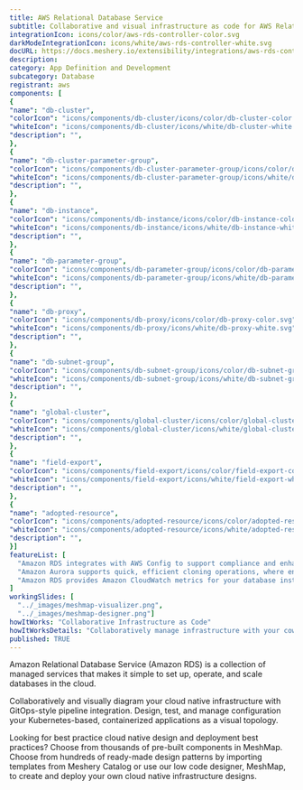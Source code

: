 ```yaml
---
title: AWS Relational Database Service
subtitle: Collaborative and visual infrastructure as code for AWS Relational Database Service
integrationIcon: icons/color/aws-rds-controller-color.svg
darkModeIntegrationIcon: icons/white/aws-rds-controller-white.svg
docURL: https://docs.meshery.io/extensibility/integrations/aws-rds-controller
description: 
category: App Definition and Development
subcategory: Database
registrant: aws
components: [
{
"name": "db-cluster",
"colorIcon": "icons/components/db-cluster/icons/color/db-cluster-color.svg",
"whiteIcon": "icons/components/db-cluster/icons/white/db-cluster-white.svg",
"description": "",
},
{
"name": "db-cluster-parameter-group",
"colorIcon": "icons/components/db-cluster-parameter-group/icons/color/db-cluster-parameter-group-color.svg",
"whiteIcon": "icons/components/db-cluster-parameter-group/icons/white/db-cluster-parameter-group-white.svg",
"description": "",
},
{
"name": "db-instance",
"colorIcon": "icons/components/db-instance/icons/color/db-instance-color.svg",
"whiteIcon": "icons/components/db-instance/icons/white/db-instance-white.svg",
"description": "",
},
{
"name": "db-parameter-group",
"colorIcon": "icons/components/db-parameter-group/icons/color/db-parameter-group-color.svg",
"whiteIcon": "icons/components/db-parameter-group/icons/white/db-parameter-group-white.svg",
"description": "",
},
{
"name": "db-proxy",
"colorIcon": "icons/components/db-proxy/icons/color/db-proxy-color.svg",
"whiteIcon": "icons/components/db-proxy/icons/white/db-proxy-white.svg",
"description": "",
},
{
"name": "db-subnet-group",
"colorIcon": "icons/components/db-subnet-group/icons/color/db-subnet-group-color.svg",
"whiteIcon": "icons/components/db-subnet-group/icons/white/db-subnet-group-white.svg",
"description": "",
},
{
"name": "global-cluster",
"colorIcon": "icons/components/global-cluster/icons/color/global-cluster-color.svg",
"whiteIcon": "icons/components/global-cluster/icons/white/global-cluster-white.svg",
"description": "",
},
{
"name": "field-export",
"colorIcon": "icons/components/field-export/icons/color/field-export-color.svg",
"whiteIcon": "icons/components/field-export/icons/white/field-export-white.svg",
"description": "",
},
{
"name": "adopted-resource",
"colorIcon": "icons/components/adopted-resource/icons/color/adopted-resource-color.svg",
"whiteIcon": "icons/components/adopted-resource/icons/white/adopted-resource-white.svg",
"description": "",
}]
featureList: [
  "Amazon RDS integrates with AWS Config to support compliance and enhance security by recording and auditing changes to the configuration of your DB instance",
  "Amazon Aurora supports quick, efficient cloning operations, where entire multi-terabyte database clusters can be cloned in minutes.",
  "Amazon RDS provides Amazon CloudWatch metrics for your database instances at no additional charge."
]
workingSlides: [
  "../_images/meshmap-visualizer.png",
  "../_images/meshmap-designer.png"]
howItWorks: "Collaborative Infrastructure as Code"
howItWorksDetails: "Collaboratively manage infrastructure with your coworkers synchronously sharing the same designs."
published: TRUE
---
```

<p>
Amazon Relational Database Service (Amazon RDS) is a collection of managed services that makes it simple to set up, operate, and scale databases in the cloud.
</p>
<p>
    Collaboratively and visually diagram your cloud native infrastructure with GitOps-style pipeline integration. Design, test, and manage configuration your Kubernetes-based, containerized applications as a visual topology.
</p>
<p>
    Looking for best practice cloud native design and deployment best practices? Choose from thousands of pre-built components in MeshMap. Choose from hundreds of ready-made design patterns by importing templates from Meshery Catalog or use our low code designer, MeshMap, to create and deploy your own cloud native infrastructure designs.
</p>
